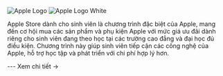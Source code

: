 
<div className="logo-wrapper">
  <img
    src="img/card_logo/apple.png"
    alt="Apple Logo"
    className="logo-light"
    style={{ marginBottom: '10px' }}
  />
  <img
    src="img/card_logo/apple-white.png"
    alt="Apple Logo White"
    className="logo-dark"
    style={{ marginBottom: '20px' }}
  />
</div>

<CardLayout title="Apple Store - Student Discount">
  <p>
  Apple Store dành cho sinh viên là chương trình đặc biệt của Apple, mang đến cơ hội mua các sản phẩm và phụ kiện Apple với mức giá ưu đãi dành riêng cho sinh viên đang theo học tại các trường cao đẳng và đại học đủ điều kiện. Chương trình này giúp sinh viên tiếp cận các công nghệ của Apple, hỗ trợ học tập và phát triển với chi phí hợp lý hơn.
  </p>
  ---
  <Link to="/docs/List/apple">Xem chi tiết →</Link>
</CardLayout>
